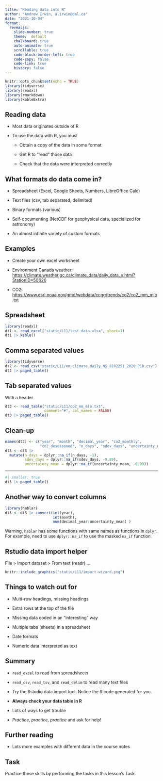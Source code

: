 ```yaml
---
title: "Reading data into R"
author: "Andrew Irwin, a.irwin@dal.ca"
date: "2021-10-04"
format:
  revealjs:
    slide-number: true
    theme:  default
    chalkboard: true
    auto-animate: true
    scrollable: true
    code-block-border-left: true
    code-copy: false
    code-link: true
    history: false
---
```


```r
knitr::opts_chunk$set(echo = TRUE)
library(tidyverse)
library(readxl)
library(rmarkdown)
library(kableExtra)
```

## Reading data

* Most data originates outside of R

* To use the data with R, you must

  * Obtain a copy of the data in some format
  
  * Get R to "read" those data
  
  * Check that the data were interpreted correctly

## What formats do data come in?

* Spreadsheet (Excel, Google Sheets, Numbers, LibreOffice Calc)

* Text files (csv, tab separated, delimited)

* Binary formats (various)

* Self-documenting (NetCDF for geophysical data, specialized for astronomy)

* An almost infinite variety of custom formats 

## Examples {.smaller}

* Create your own excel worksheet

* Environment Canada weather: [https://climate.weather.gc.ca/climate_data/daily_data_e.html?StationID=50620](https://climate.weather.gc.ca/climate_data/daily_data_e.html?StationID=50620)

* CO2: [https://www.esrl.noaa.gov/gmd/webdata/ccgg/trends/co2/co2_mm_mlo.txt](https://www.esrl.noaa.gov/gmd/webdata/ccgg/trends/co2/co2_mm_mlo.txt)

## Spreadsheet {.smaller}

```r
library(readxl)
dt1 <- read_excel("static/L11/test-data.xlsx", sheet=1)
dt1 |> kable()
```

## Comma separated values {.smaller}

```r
library(tidyverse)
dt2 <- read_csv("static/L11/en_climate_daily_NS_8202251_2020_P1D.csv")
dt2 |> paged_table()
```

## Tab separated values {.smaller}

With a header

```r
dt3 <- read_table("static/L11/co2_mm_mlo.txt", 
                  comment="#", col_names = FALSE)
dt3 |> paged_table()
```

## Clean-up

```r
names(dt3) <- c("year", "month", "decimal_year", "co2_monthly", 
                "co2_deseasoned", "n_days", "sdev_days", "uncertainty_mean")
dt3 <- dt3 |> 
  mutate(n_days = dplyr::na_if(n_days, -1), 
         sdev_days = dplyr::na_if(sdev_days, -9.99),
         uncertainty_mean = dplyr::na_if(uncertainty_mean, -0.99))
```

--- 

```r
#| smaller: true
dt3 |> paged_table()
```

## Another way to convert columns

```r
library(hablar)
dt3 <- dt3 |> convert(int(year), 
                      int(month), 
                      num(decimal_year:uncertainty_mean) ) 
```

Warning, `hablar` has some functions with same names as functions in `dplyr`. For example, need to use `dplyr::na_if` to use the masked `na_if` function.

## Rstudio data import helper

Flle > Import dataset > From text (readr) ...

```r
knitr::include_graphics("static/L11/import-wizard.png")
```


## Things to watch out for

* Multi-row headings, missing headings

* Extra rows at the top of the file

* Missing data coded in an "interesting" way

* Multiple tabs (sheets) in a spreadsheet

* Date formats

* Numeric data interpreted as text


## Summary

* `read_excel` to read from spreadsheets

* `read_csv`, `read_tsv`, and `read_delim` to read many text files

* Try the Rstudio data import tool. Notice the R code generated for you.

* **Always check your data table in R**

* Lots of ways to get trouble

* _Practice, practice, practice_ and ask for help!


## Further reading

* Lots more examples with different data in the course notes


## Task

Practice these skills by performing the tasks in this lesson's Task.

